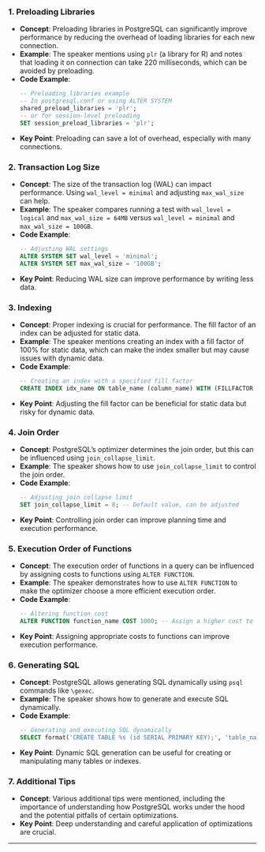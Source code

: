 ### 1. Preloading Libraries

- **Concept**: Preloading libraries in PostgreSQL can significantly improve performance by reducing the overhead of loading libraries for each new connection.
- **Example**: The speaker mentions using `plr` (a library for R) and notes that loading it on connection can take 220 milliseconds, which can be avoided by preloading.
- **Code Example**:
  ```sql
  -- Preloading libraries example
  -- In postgresql.conf or using ALTER SYSTEM
  shared_preload_libraries = 'plr';
  -- or for session-level preloading
  SET session_preload_libraries = 'plr';
  ```
- **Key Point**: Preloading can save a lot of overhead, especially with many connections.

### 2. Transaction Log Size

- **Concept**: The size of the transaction log (WAL) can impact performance. Using `wal_level = minimal` and adjusting `max_wal_size` can help.
- **Example**: The speaker compares running a test with `wal_level = logical` and `max_wal_size = 64MB` versus `wal_level = minimal` and `max_wal_size = 100GB`.
- **Code Example**:
  ```sql
  -- Adjusting WAL settings
  ALTER SYSTEM SET wal_level = 'minimal';
  ALTER SYSTEM SET max_wal_size = '100GB';
  ```
- **Key Point**: Reducing WAL size can improve performance by writing less data.

### 3. Indexing

- **Concept**: Proper indexing is crucial for performance. The fill factor of an index can be adjusted for static data.
- **Example**: The speaker mentions creating an index with a fill factor of 100% for static data, which can make the index smaller but may cause issues with dynamic data.
- **Code Example**:
  ```sql
  -- Creating an index with a specified fill factor
  CREATE INDEX idx_name ON table_name (column_name) WITH (FILLFACTOR = 100);
  ```
- **Key Point**: Adjusting the fill factor can be beneficial for static data but risky for dynamic data.

### 4. Join Order

- **Concept**: PostgreSQL’s optimizer determines the join order, but this can be influenced using `join_collapse_limit`.
- **Example**: The speaker shows how to use `join_collapse_limit` to control the join order.
- **Code Example**:
  ```sql
  -- Adjusting join collapse limit
  SET join_collapse_limit = 8; -- Default value, can be adjusted
  ```
- **Key Point**: Controlling join order can improve planning time and execution performance.

### 5. Execution Order of Functions

- **Concept**: The execution order of functions in a query can be influenced by assigning costs to functions using `ALTER FUNCTION`.
- **Example**: The speaker demonstrates how to use `ALTER FUNCTION` to make the optimizer choose a more efficient execution order.
- **Code Example**:
  ```sql
  -- Altering function cost
  ALTER FUNCTION function_name COST 1000; -- Assign a higher cost to influence execution order
  ```
- **Key Point**: Assigning appropriate costs to functions can improve execution performance.

### 6. Generating SQL

- **Concept**: PostgreSQL allows generating SQL dynamically using `psql` commands like `\gexec`.
- **Example**: The speaker shows how to generate and execute SQL dynamically.
- **Code Example**:
  ```sql
  -- Generating and executing SQL dynamically
  SELECT format('CREATE TABLE %s (id SERIAL PRIMARY KEY);', 'table_name') \gexec
  ```
- **Key Point**: Dynamic SQL generation can be useful for creating or manipulating many tables or indexes.

### 7. Additional Tips

- **Concept**: Various additional tips were mentioned, including the importance of understanding how PostgreSQL works under the hood and the potential pitfalls of certain optimizations.
- **Key Point**: Deep understanding and careful application of optimizations are crucial.

---

